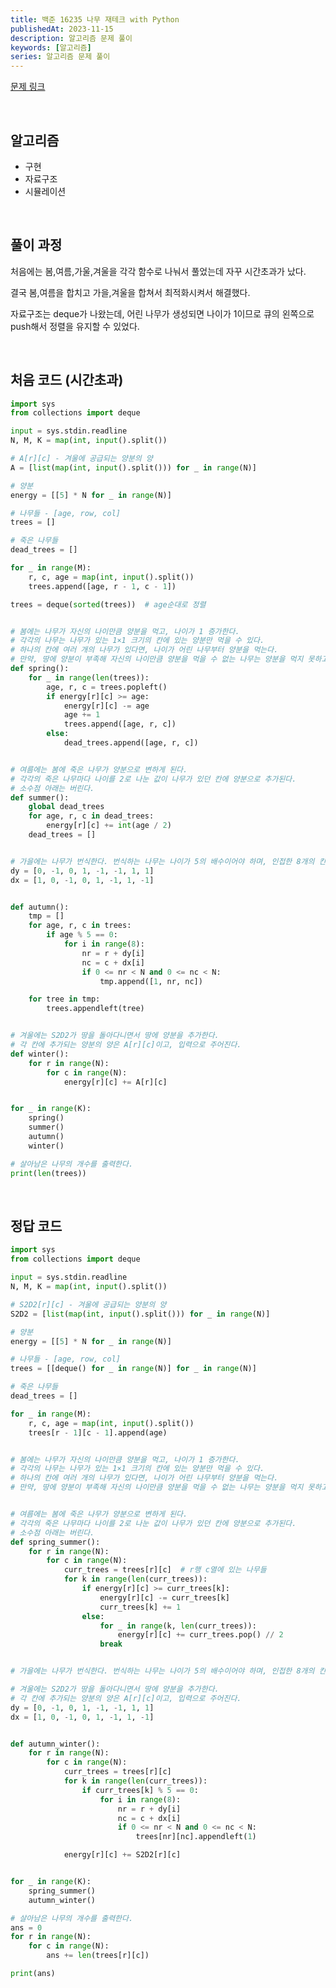```yaml
---
title: 백준 16235 나무 재테크 with Python
publishedAt: 2023-11-15
description: 알고리즘 문제 풀이
keywords: [알고리즘]
series: 알고리즘 문제 풀이
---
```


[문제 링크](https://www.acmicpc.net/problem/16235)

<br />

## 알고리즘

>

- 구현
- 자료구조
- 시뮬레이션

<br />

## 풀이 과정

처음에는 봄,여름,가울,겨울을 각각 함수로 나눠서 풀었는데 자꾸 시간초과가 났다.

결국 봄,여름을 합치고 가을,겨울을 합쳐서 최적화시켜서 해결했다.

자료구조는 deque가 나왔는데, 어린 나무가 생성되면 나이가 1이므로 큐의 왼쪽으로 push해서 정렬을 유지할 수 있었다.

<br />

## 처음 코드 (시간초과)

```python
import sys
from collections import deque

input = sys.stdin.readline
N, M, K = map(int, input().split())

# A[r][c] - 겨울에 공급되는 양분의 양
A = [list(map(int, input().split())) for _ in range(N)]

# 양분
energy = [[5] * N for _ in range(N)]

# 나무들 - [age, row, col]
trees = []

# 죽은 나무들
dead_trees = []

for _ in range(M):
    r, c, age = map(int, input().split())
    trees.append([age, r - 1, c - 1])

trees = deque(sorted(trees))  # age순대로 정렬


# 봄에는 나무가 자신의 나이만큼 양분을 먹고, 나이가 1 증가한다.
# 각각의 나무는 나무가 있는 1×1 크기의 칸에 있는 양분만 먹을 수 있다.
# 하나의 칸에 여러 개의 나무가 있다면, 나이가 어린 나무부터 양분을 먹는다.
# 만약, 땅에 양분이 부족해 자신의 나이만큼 양분을 먹을 수 없는 나무는 양분을 먹지 못하고 즉시 죽는다.
def spring():
    for _ in range(len(trees)):
        age, r, c = trees.popleft()
        if energy[r][c] >= age:
            energy[r][c] -= age
            age += 1
            trees.append([age, r, c])
        else:
            dead_trees.append([age, r, c])


# 여름에는 봄에 죽은 나무가 양분으로 변하게 된다.
# 각각의 죽은 나무마다 나이를 2로 나눈 값이 나무가 있던 칸에 양분으로 추가된다.
# 소수점 아래는 버린다.
def summer():
    global dead_trees
    for age, r, c in dead_trees:
        energy[r][c] += int(age / 2)
    dead_trees = []


# 가을에는 나무가 번식한다. 번식하는 나무는 나이가 5의 배수이어야 하며, 인접한 8개의 칸에 나이가 1인 나무가 생긴다.
dy = [0, -1, 0, 1, -1, -1, 1, 1]
dx = [1, 0, -1, 0, 1, -1, 1, -1]


def autumn():
    tmp = []
    for age, r, c in trees:
        if age % 5 == 0:
            for i in range(8):
                nr = r + dy[i]
                nc = c + dx[i]
                if 0 <= nr < N and 0 <= nc < N:
                    tmp.append([1, nr, nc])

    for tree in tmp:
        trees.appendleft(tree)


# 겨울에는 S2D2가 땅을 돌아다니면서 땅에 양분을 추가한다.
# 각 칸에 추가되는 양분의 양은 A[r][c]이고, 입력으로 주어진다.
def winter():
    for r in range(N):
        for c in range(N):
            energy[r][c] += A[r][c]


for _ in range(K):
    spring()
    summer()
    autumn()
    winter()

# 살아남은 나무의 개수를 출력한다.
print(len(trees))
```

<br />

## 정답 코드

```python
import sys
from collections import deque

input = sys.stdin.readline
N, M, K = map(int, input().split())

# S2D2[r][c] - 겨울에 공급되는 양분의 양
S2D2 = [list(map(int, input().split())) for _ in range(N)]

# 양분
energy = [[5] * N for _ in range(N)]

# 나무들 - [age, row, col]
trees = [[deque() for _ in range(N)] for _ in range(N)]

# 죽은 나무들
dead_trees = []

for _ in range(M):
    r, c, age = map(int, input().split())
    trees[r - 1][c - 1].append(age)


# 봄에는 나무가 자신의 나이만큼 양분을 먹고, 나이가 1 증가한다.
# 각각의 나무는 나무가 있는 1×1 크기의 칸에 있는 양분만 먹을 수 있다.
# 하나의 칸에 여러 개의 나무가 있다면, 나이가 어린 나무부터 양분을 먹는다.
# 만약, 땅에 양분이 부족해 자신의 나이만큼 양분을 먹을 수 없는 나무는 양분을 먹지 못하고 즉시 죽는다.


# 여름에는 봄에 죽은 나무가 양분으로 변하게 된다.
# 각각의 죽은 나무마다 나이를 2로 나눈 값이 나무가 있던 칸에 양분으로 추가된다.
# 소수점 아래는 버린다.
def spring_summer():
    for r in range(N):
        for c in range(N):
            curr_trees = trees[r][c]  # r행 c열에 있는 나무들
            for k in range(len(curr_trees)):
                if energy[r][c] >= curr_trees[k]:
                    energy[r][c] -= curr_trees[k]
                    curr_trees[k] += 1
                else:
                    for _ in range(k, len(curr_trees)):
                        energy[r][c] += curr_trees.pop() // 2
                    break


# 가을에는 나무가 번식한다. 번식하는 나무는 나이가 5의 배수이어야 하며, 인접한 8개의 칸에 나이가 1인 나무가 생긴다.

# 겨울에는 S2D2가 땅을 돌아다니면서 땅에 양분을 추가한다.
# 각 칸에 추가되는 양분의 양은 A[r][c]이고, 입력으로 주어진다.
dy = [0, -1, 0, 1, -1, -1, 1, 1]
dx = [1, 0, -1, 0, 1, -1, 1, -1]


def autumn_winter():
    for r in range(N):
        for c in range(N):
            curr_trees = trees[r][c]
            for k in range(len(curr_trees)):
                if curr_trees[k] % 5 == 0:
                    for i in range(8):
                        nr = r + dy[i]
                        nc = c + dx[i]
                        if 0 <= nr < N and 0 <= nc < N:
                            trees[nr][nc].appendleft(1)

            energy[r][c] += S2D2[r][c]


for _ in range(K):
    spring_summer()
    autumn_winter()

# 살아남은 나무의 개수를 출력한다.
ans = 0
for r in range(N):
    for c in range(N):
        ans += len(trees[r][c])

print(ans)

```
